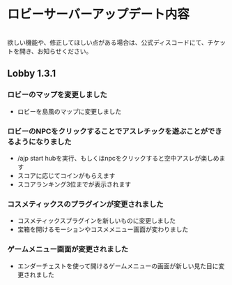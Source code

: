 
# ロビーサーバーアップデート内容
<br/>
<CustomCallout type="note">欲しい機能や、修正してほしい点がある場合は、公式ディスコードにて、チケットを開き、お知らせください。</CustomCallout>

## Lobby 1.3.1
### ロビーのマップを変更しました
- ロビーを島風のマップに変更しました
### ロビーのNPCをクリックすることでアスレチックを遊ぶことができるようになりました
- /ajp start hubを実行、もしくはnpcをクリックすると空中アスレが楽しめます
- スコアに応じてコインがもらえます
- スコアランキング3位までが表示されます
### コスメティックスのプラグインが変更されました
- コスメティックスプラグインを新しいものに変更しました
- 宝箱を開けるモーションやコスメメニュー画面が変わりました
### ゲームメニュー画面が変更されました
- エンダーチェストを使って開けるゲームメニューの画面が新しい見た目に変更されました

